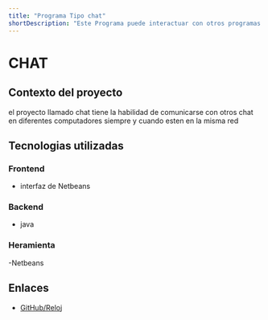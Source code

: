 ```yaml
---
title: "Programa Tipo chat"
shortDescription: "Este Programa puede interactuar con otros programas en la misma red en diferentes computadoras "
---
```


#  CHAT

## Contexto del proyecto
el proyecto llamado chat tiene la habilidad de comunicarse con otros chat en diferentes computadores siempre y cuando esten en la misma red 

## Tecnologias utilizadas

### Frontend

- interfaz de Netbeans

### Backend

- java

### Heramienta
-Netbeans


## Enlaces

- [GitHub/Reloj](https://github.com/alejandro7345/Chat.git)


```